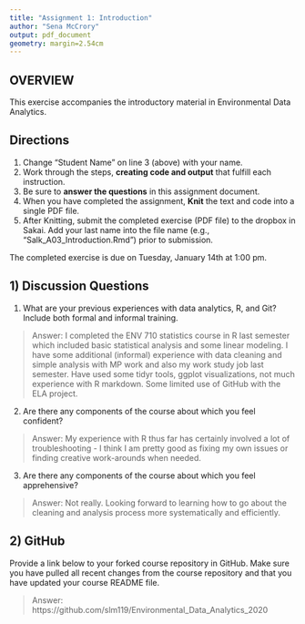 ```yaml
---
title: "Assignment 1: Introduction"
author: "Sena McCrory"
output: pdf_document
geometry: margin=2.54cm
---
```


## OVERVIEW

This exercise accompanies the introductory material in Environmental Data Analytics. 

## Directions
1. Change "Student Name" on line 3 (above) with your name.
3. Work through the steps, **creating code and output** that fulfill each instruction.
4. Be sure to **answer the questions** in this assignment document.
6. When you have completed the assignment, **Knit** the text and code into a single PDF file.
8. After Knitting, submit the completed exercise (PDF file) to the dropbox in Sakai. Add your last name into the file name (e.g., "Salk_A03_Introduction.Rmd") prior to submission.

The completed exercise is due on Tuesday, January 14th at 1:00 pm.

## 1) Discussion Questions

1. What are your previous experiences with data analytics, R, and Git? Include both formal and informal training.

> Answer: I completed the ENV 710 statistics course in R last semester which included basic statistical analysis and some linear modeling. I have some additional (informal) experience with data cleaning and simple analysis with MP work and also my work study job last semester. Have used some tidyr tools, ggplot visualizations, not much experience with R markdown. Some limited use of GitHub with the ELA project. 

2. Are there any components of the course about which you feel confident?

> Answer: My experience with R thus far has certainly involved a lot of troubleshooting - I think I am pretty good as fixing my own issues or finding creative work-arounds when needed.

3. Are there any components of the course about which you feel apprehensive?

> Answer: Not really. Looking forward to learning how to go about the cleaning and analysis process more systematically and efficiently.


## 2) GitHub

Provide a link below to your forked course repository in GitHub. Make sure you have pulled all recent changes from the course repository  and that you have updated your course README file. 

> Answer: https://github.com/slm119/Environmental_Data_Analytics_2020


